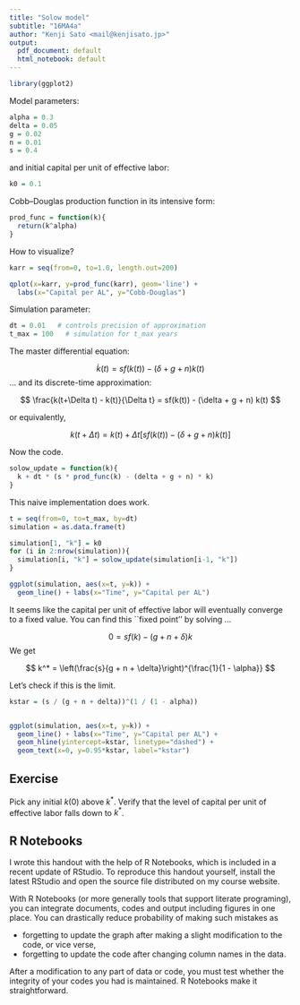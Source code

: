 ```yaml
---
title: "Solow model"
subtitle: "16MA4a"
author: "Kenji Sato <mail@kenjisato.jp>"
output:
  pdf_document: default
  html_notebook: default
---
```


```r
library(ggplot2)
```

Model parameters:

```r
alpha = 0.3
delta = 0.05
g = 0.02
n = 0.01
s = 0.4
```

and initial capital per unit of effective labor:

```r
k0 = 0.1
```


Cobb--Douglas production function in its intensive form:

```r
prod_func = function(k){
  return(k^alpha)
}
```

How to visualize?

```r
karr = seq(from=0, to=1.0, length.out=200)

qplot(x=karr, y=prod_func(karr), geom='line') + 
  labs(x="Capital per AL", y="Cobb-Douglas")
```





Simulation parameter:

```r
dt = 0.01   # controls precision of approximation
t_max = 100   # simulation for t_max years
```

The master differential equation:

$$
\dot k(t) = sf(k(t)) - (\delta + g + n)k(t)
$$
... and its discrete-time approximation:

$$
\frac{k(t+\Delta t) - k(t)}{\Delta t} = sf(k(t)) - (\delta + g + n) k(t)
$$

or equivalently,

$$
k(t+\Delta t) 
  = k(t) + \Delta t \left[
      sf(k(t)) - (\delta + g + n) k(t)
    \right]
$$

Now the code.

```r
solow_update = function(k){
  k + dt * (s * prod_func(k) - (delta + g + n) * k)
}
```

This naive implementation does work.

```r
t = seq(from=0, to=t_max, by=dt)
simulation = as.data.frame(t)

simulation[1, "k"] = k0
for (i in 2:nrow(simulation)){
  simulation[i, "k"] = solow_update(simulation[i-1, "k"])
}

ggplot(simulation, aes(x=t, y=k)) + 
  geom_line() + labs(x="Time", y="Capital per AL")
```


It seems like the capital per unit of effective labor will eventually converge to a fixed value. You can find this ``fixed point'' by solving ...

$$
0 = s f(k) - (g + n + \delta) k
$$
We get 

$$
k^* = \left(\frac{s}{g + n + \delta}\right)^{\frac{1}{1 - \alpha}}
$$


Let's check if this is the limit.

```r
kstar = (s / (g + n + delta))^(1 / (1 - alpha))


ggplot(simulation, aes(x=t, y=k)) + 
  geom_line() + labs(x="Time", y="Capital per AL") + 
  geom_hline(yintercept=kstar, linetype="dashed") + 
  geom_text(x=0, y=0.95*kstar, label="kstar")
```





## Exercise

Pick any initial $k(0)$ above $k^*$. Verify that the level of capital per unit of effective labor falls down to $k^*$.



## R Notebooks

I wrote this handout with the help of R Notebooks, which is included in a recent update of RStudio. To reproduce this handout yourself, install the latest RStudio and open the source file distributed on my course website. 

With R Notebooks (or more generally tools that support literate programing), you can integrate documents, codes and output including figures in one place. You can drastically reduce probability of making such mistakes as

- forgetting to update the graph after making a slight modification to the code, or vice verse,
- forgetting to update the code after changing column names in the data.


After a modification to any part of data or code, you must test whether the integrity of your codes you had is maintained. R Notebooks make it straightforward.










